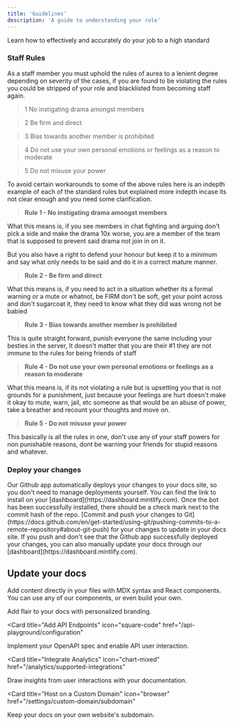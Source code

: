 ```yaml
---
title: 'Guidelines'
description: 'A guide to understanding your role'
---
```



Learn how to effectively and accurately do your job to a high standard

### Staff Rules

<AccordionGroup>
  <Accordion icon="scale-balanced" title="Rules / Standard">
   As a staff member you must uphold the rules of aurea to a lenient degree depending on severity of the cases, if you are found to be violating the rules you could be stripped of your role and blacklisted from becoming staff again.

   >1 No instigating drama amongst members
  
   >2 Be firm and direct

   >3 Bias towards another member is prohibited

   >4 Do not use your own personal emotions or feelings as a reason to moderate

   >5 Do not misuse your power
  </Accordion>
  <Accordion icon="pen-ruler" title="Rules / Enhanced">
  To avoid certain workarounds to some of the above rules here is an indepth example of each of the standard rules but explained more indepth incase its not clear enough and you need some clarification.

  > **Rule 1 - No instigating drama amongst members**

  What this means is, if you see members in chat fighting and arguing don't pick a side and make the drama 10x worse, you are a member of the team that is supposed to prevent said drama not join in on it.

  But you also have a right to defend your honour but keep it to a minimum and say what only needs to be said and do it in a correct mature manner. 

  > **Rule 2 - Be firm and direct**

  What this means is, if you need to act in a situation whether its a formal warning or a mute or whatnot, be FIRM don't be soft, get your point across and don't sugarcoat it, they need to know what they did was wrong not be babied

  > **Rule 3 - Bias towards another member is prohibited**

  This is quite straight forward, punish everyone the same including your besties in the server, It doesn't matter that you are their #1 they are not immune to the rules for being friends of staff

  > **Rule 4 - Do not use your own personal emotions or feelings as a reason to moderate** 

  What this means is, if its not violating a rule but is upsetting you that is not grounds for a punishment, just because your feelings are hurt doesn't make it okay to mute, warn, jail, etc someone as that would be an abuse of power, take a breather and recount your thoughts and move on.

  > **Rule 5 - Do not misuse your power**

  This basically is all the rules in one, don't use any of your staff powers for non punishable reasons, dont be warning your friends for stupid reasons and whatever.
  </Accordion>
</AccordionGroup>

### Deploy your changes

<AccordionGroup>

<Accordion icon="message-bot" title="Install our Github app">
  Our Github app automatically deploys your changes to your docs site, so you
  don't need to manage deployments yourself. You can find the link to install on
  your [dashboard](https://dashboard.mintlify.com). Once the bot has been
  successfully installed, there should be a check mark next to the commit hash
  of the repo.
</Accordion>
<Accordion icon="rocket" title="Push your changes">
  [Commit and push your changes to
  Git](https://docs.github.com/en/get-started/using-git/pushing-commits-to-a-remote-repository#about-git-push)
  for your changes to update in your docs site. If you push and don't see that
  the Github app successfully deployed your changes, you can also manually
  update your docs through our [dashboard](https://dashboard.mintlify.com).
</Accordion>

</AccordionGroup>

## Update your docs

Add content directly in your files with MDX syntax and React components. You can use any of our components, or even build your own.

<CardGroup>

<Card title="Style Your Docs" icon="paintbrush" href="/settings/global">
  Add flair to your docs with personalized branding.
</Card>

<Card
  title="Add API Endpoints"
  icon="square-code"
  href="/api-playground/configuration"
>
  Implement your OpenAPI spec and enable API user interaction.
</Card>

<Card
  title="Integrate Analytics"
  icon="chart-mixed"
  href="/analytics/supported-integrations"
>
  Draw insights from user interactions with your documentation.
</Card>

<Card
  title="Host on a Custom Domain"
  icon="browser"
  href="/settings/custom-domain/subdomain"
>
  Keep your docs on your own website's subdomain.
</Card>

</CardGroup>
